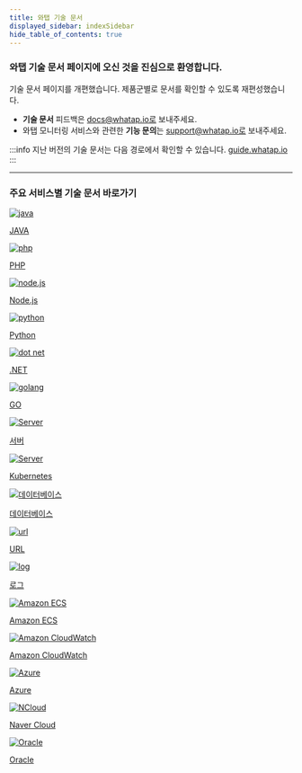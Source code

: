 ```yaml
---
title: 와탭 기술 문서
displayed_sidebar: indexSidebar
hide_table_of_contents: true
---
```


### 와탭 기술 문서 페이지에 오신 것을 진심으로 환영합니다.

기술 문서 페이지를 개편했습니다. 제품군별로 문서를 확인할 수 있도록 재편성했습니다. 
* **기술 문서** 피드백은 docs@whatap.io로 보내주세요.
* 와탭 모니터링 서비스와 관련한 **기능 문의**는 support@whatap.io로 보내주세요.

:::info
지난 버전의 기술 문서는 다음 경로에서 확인할 수 있습니다. [guide.whatap.io](https://guide.whatap.io)
:::

---
### 주요 서비스별 기술 문서 바로가기

<!-- 
<div class='shortcut'>

* [애플리케이션](apm/application-intro)
* [서버](server/server-intro)
* [데이터베이스](db/db-monitoring-intro)
* [쿠버네티스](kubernetes/kubernetes-intro)
* [로그](log/log-intro)
* [URL](url/url-intro)
* [클라우드](ref-cloud/cloud)
* [AWS Log](aws-log/install-aws-log)
* [인티그레이션](integration/integ-intro)
* [브라우저(RUM)](rum/rum-intro)
* [Telegraf](telegraf/tf-support)
* [Focus](focus/focus-intro)

</div>

-->

<div class='flex-container'>

<a href='apm/java-intro'>
<div class='apm-agent'>
<img src='/img/index-java.png' alt='java'/>
<p>JAVA</p>
</div>
</a>

<a href='apm/intro-php'>
<div class='apm-agent'>
<img src='/img/index-php.png' alt='php'/>
<p>PHP</p>
</div>
</a>

<a href='apm/nodejs-intro'>
<div class='apm-agent'>
<img src='/img/index-nodejs.png' alt='node.js'/>
<p>Node.js</p>
</div>
</a>

<a href='apm/python-intro'>
<div class='apm-agent'>
<img src='/img/index-python.png' alt='python'/>
<p>Python</p>
</div>
</a>

<a href='apm/dotnet-intro'>
<div class='apm-agent'>
<img src='/img/index-net.png' alt='dot net'/>
<p>.NET</p>
</div>
</a>

<a href='apm/golang-intro'>
<div class='apm-agent'>
<img src='/img/index-golang.png' alt='golang'/>
<p>GO</p>
</div>
</a>

<a href='server/server-intro'>
<div class='apm-agent'>
<img src='/img/index-server.png' alt='Server'/>
<p>서버</p>
</div>
</a>

<a href='kubernetes/kubernetes-intro'>
<div class='apm-agent'>
<img src='/img/index-k8s.png' alt='Server'/>
<p>Kubernetes</p>
</div>
</a>

<a href='db/db-monitoring-intro'>
<div class='apm-agent'>
<img src='/img/index-db.png' alt='데이터베이스'/>
<p>데이터베이스</p>
</div>
</a>

<a href='url/url-intro'>
<div class='apm-agent'>
<img src='/img/index-url.png' alt='url'/>
<p>URL</p>
</div>
</a>

<!--
<a href='rum/rum-intro'>
<div class='apm-agent'>
<img src='/img/index-rum.png' alt='RUM'/>
<p>브라우저(RUM)</p>
</div>
</a>
-->

<a href='log/log-intro'>
<div class='apm-agent'>
<img src='/img/index-log.png' alt='log'/>
<p>로그</p>
</div>
</a>

<a href='integration/items/integ-amazon-ecs'>
<div class='apm-agent'>
<img src='/img/index-aws.png' alt='Amazon ECS'/>
<p>Amazon ECS</p>
</div>
</a>

<a href='integration/items/integ-amazon-cloudwatch'>
<div class='apm-agent'>
<img src='/img/index-awsec2.png' alt='Amazon CloudWatch'/>
<p>Amazon CloudWatch</p>
</div>
</a>

<a href='integration/items/integ-azure-monitor'>
<div class='apm-agent'>
<img src='/img/index-azure.png' alt='Azure'/>
<p>Azure</p>
</div>
</a>

<a href='integration/items/integ-ncloud-monitoring'>
<div class='apm-agent'>
<img src='/img/index-nhn.png' alt='NCloud'/>
<p>Naver Cloud</p>
</div>
</a>

<a href='integration/items/integ-oracle-cloud-monitor'>
<div class='apm-agent'>
<img src='/img/index-oracle.png' alt='Oracle'/>
<p>Oracle</p>
</div>
</a>

</div>